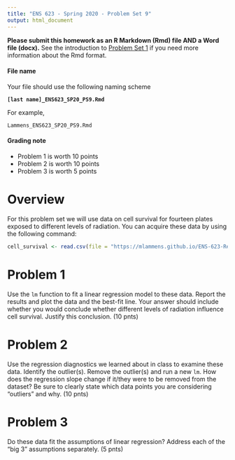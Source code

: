 ```yaml
---
title: "ENS 623 - Spring 2020 - Problem Set 9"
output: html_document
---
```


**Please submit this homework as an R Markdown (Rmd) file AND a Word file (docx).**
See the introduction to [Problem Set 1](http://mlammens.github.io/ENS-623-Research-Stats/problem_sets/Problem-set-1.html) if you need more information about the Rmd format.

#### File name

Your file should use the following naming scheme

**`[last name]_ENS623_SP20_PS9.Rmd`**

For example, 

`Lammens_ENS623_SP20_PS9.Rmd`

#### Grading note

* Problem 1 is worth 10 points
* Problem 2 is worth 10 points
* Problem 3 is worth 5 points

# Overview

For this problem set we will use data on cell survival for fourteen plates exposed to different levels of radiation.
You can acquire these data by using the following command:

```r
cell_survival <- read.csv(file = "https://mlammens.github.io/ENS-623-Research-Stats/data/cell_survival.csv")
```

# Problem 1

Use the `lm` function to fit a linear regression model to these data. 
Report the results and plot the data and the best-fit line. 
Your answer should include whether you would conclude whether different levels of radiation influence cell survival.
Justify this conclusion. (10 pnts)

# Problem 2

Use the regression diagnostics we learned about in class to examine these data.
Identify the outlier(s). 
Remove the outlier(s) and run a new `lm`. 
How does the regression slope change if it/they were to be removed from the dataset? 
Be sure to clearly state which data points you are considering "outliers" and why. (10 pnts)

# Problem 3

Do these data fit the assumptions of linear regression?
Address each of the "big 3" assumptions separately. (5 pnts)

